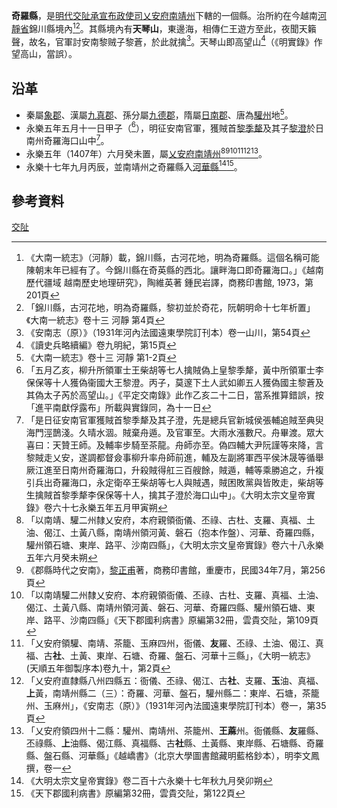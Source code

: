 '''奇羅縣'''，是[[明代|明代]][[交阯承宣布政使司|交阯承宣布政使司]][[乂安府|乂安府]][[南靖州|南靖州]]下轄的一個縣。治所約在今越南[[河靜省|河靜省]]錦川縣境內<ref> 《大南一統志》（河靜）載，錦川縣，古河花地，明為奇羅縣。這個名稱可能陳朝末年已經有了。今錦川縣在奇英縣的西北。讓畔海口即奇羅海口。」《越南歷代疆域 越南歷史地理研究》，陶維英著 鍾民岩譯，商務印書館, 1973，第201頁</ref><ref>「錦川縣，古河花地，明為奇羅縣，黎初並於奇花，阮朝明命十七年析置」《大南一統志》卷十三 河靜 第4頁</ref>。其縣境內有'''天琴山'''，東邊海，相傳仁王遊方至此，夜聞天籟聲，故名，官軍討安南黎贼子黎蒼，於此就擒<ref>《安南志（原）》（1931年河內法國遠東學院訂刊本）卷一山川，第54頁</ref>。天琴山即高望山<ref>《讀史兵略續編》卷九明紀，第15頁</ref>（《明實錄》作望高山，當誤）。
== 沿革 ==
* 秦屬[[象郡|象郡]]、漢屬[[九真郡|九真郡]]、孫分屬[[九德郡|九德郡]]，隋屬[[日南郡|日南郡]]、唐為[[驩州|驩州]]地<ref>《大南一統志》卷十三 河靜 第1-2頁</ref>。
* 永樂五年五月十一日甲子（<ref>「五月乙亥，柳升所領軍士王柴胡等七人擒賊偽上皇黎季犛，黃中所領軍士李保保等十人獲偽衞國大王黎澄。丙子，莫邃下土人武如卿五人獲偽國主黎蒼及其偽太子芮於高望山。」《平定交南錄》此作乙亥二十二日，當系推算錯誤，按「進平南獻俘露布」所載與實錄同，為十一日</ref>），明征安南官軍，獲賊首[[黎季犛|黎季犛]]及其子[[黎澄|黎澄]]於日南州奇羅海口山中<ref>「是日征安南官軍獲賊首黎季犛及其子澄，先是總兵官新城侯張輔追賊至典臾海門涇鵲淺。久晴水涸。賊棄舟遁。及官軍至。大雨水漲數尺。舟畢渡。眾大喜曰：天贊王師。及輔率步騎至茶龍。舟師亦至。偽四輔大尹阮謹等來降，言黎賊走乂安，遂調都督僉事柳升率舟師前進，輔及左副將軍西平侯沐晟等循舉厥江進至日南州奇羅海口，升殺賊得舡三百艘餘，賊遁，輔等乘勝追之，升複引兵出奇羅海口，永定衛卒王柴胡等七人與賊遇，賊困敗黨與皆敗走，柴胡等生擒賊首黎季犛李保保等十人，擒其子澄於海口山中」。《大明太宗文皇帝實錄》卷六十七永樂五年五月甲寅朔</ref>。
* 永樂五年（1407年）六月癸未置，屬[[乂安府|乂安府]][[南靖州|南靖州]]<ref>「以南靖、驩二州隸乂安府，本府親領衙儀、丕祿、古杜、支羅、真福、土油、偈江、土黃八縣，南靖州領河黃、磐石（抱本作盤）、河華、奇羅四縣，驩州領石塘、東岸、路平、沙南四縣」，《大明太宗文皇帝實錄》卷六十八永樂五年六月癸未朔</ref><ref>《郡縣時代之安南》，[[黎正甫|黎正甫]]著，商務印書館，重慶市，民國34年7月，第256頁</ref><ref>「以南靖驩二州隸乂安府、本府親領衙儀、丕祿、古杜、支羅、真福、土油、偈江、土黃八縣、南靖州領河黃、磐石、河華、奇羅四縣、驩州領石塘、東岸、路平、沙南四縣」《天下郡國利病書》原編第32冊，雲貴交阯，第109頁</ref><ref>「乂安府領驩、南靖、茶籠、玉麻四州，衙儀、'''友'''羅、丕祿、土油、偈江、真福、古'''社'''、土黃、東岸、石塘、奇羅、盤石、河華十三縣」，《大明一統志》(天順五年御製序本)卷九十，第2頁</ref><ref>「乂安府直隸縣八州四縣五：衙儀、丕祿、偈江、古'''社'''、支羅、'''玉'''油、真福、'''上'''黃，南靖州縣二（三）：奇羅、河華、盤石，驩州縣二：東岸、石塘，茶籠州、玉麻州」，《安南志（原）》（1931年河內法國遠東學院訂刊本）卷一，第35頁</ref><ref>「乂安府領四州十二縣：驩州、南靖州、茶籠州、'''王蔴'''州。衙儀縣、'''友'''羅縣、丕祿縣、'''上'''油縣、偈江縣、真福縣、古'''社'''縣、土黃縣、東岸縣、石塘縣、奇羅縣、盤石縣、河華縣」《越嶠書》（北京大學圖書館藏明藍格鈔本），明李文鳳撰，卷一</ref>。
* 永樂十七年九月丙辰，並南靖州之奇羅縣入[[河華縣|河華縣]]<ref>《大明太宗文皇帝實錄》卷二百十六永樂十七年秋九月癸卯朔</ref><ref>《天下郡國利病書》原編第32冊，雲貴交阯，第122頁</ref>。

== 參考資料 ==
{{reflist}}
{{交阯承宣布政使司行政區劃}}
[[Category:明朝縣份|交阯]]
